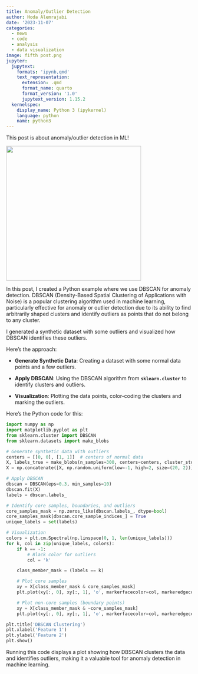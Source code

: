 ```yaml
---
title: Anomaly/Outlier Detection
author: Hoda Alemrajabi
date: '2023-11-07'
categories:
  - news
  - code
  - analysis
  - data visualization
image: fifth post.png
jupyter:
  jupytext:
    formats: 'ipynb,qmd'
    text_representation:
      extension: .qmd
      format_name: quarto
      format_version: '1.0'
      jupytext_version: 1.15.2
  kernelspec:
    display_name: Python 3 (ipykernel)
    language: python
    name: python3
---
```


This post is about anomaly/outlier detection in ML!

![](fifth post.png){width="366"}

In this post, I created a Python example where we use DBSCAN for anomaly detection. DBSCAN (Density-Based Spatial Clustering of Applications with Noise) is a popular clustering algorithm used in machine learning, particularly effective for anomaly or outlier detection due to its ability to find arbitrarily shaped clusters and identify outliers as points that do not belong to any cluster.

I generated a synthetic dataset with some outliers and visualized how DBSCAN identifies these outliers.

Here's the approach:

-   **Generate Synthetic Data**: Creating a dataset with some normal data points and a few outliers.

-   **Apply DBSCAN**: Using the DBSCAN algorithm from **`sklearn.cluster`** to identify clusters and outliers.

-   **Visualization**: Plotting the data points, color-coding the clusters and marking the outliers.

Here's the Python code for this:

```python
import numpy as np
import matplotlib.pyplot as plt
from sklearn.cluster import DBSCAN
from sklearn.datasets import make_blobs

# Generate synthetic data with outliers
centers = [[0, 0], [1, 1]]  # centers of normal data
X, labels_true = make_blobs(n_samples=300, centers=centers, cluster_std=0.4, random_state=0)
X = np.concatenate([X, np.random.uniform(low=-1, high=2, size=(20, 2))])  # add some outliers

# Apply DBSCAN
dbscan = DBSCAN(eps=0.3, min_samples=10)
dbscan.fit(X)
labels = dbscan.labels_

# Identify core samples, boundaries, and outliers
core_samples_mask = np.zeros_like(dbscan.labels_, dtype=bool)
core_samples_mask[dbscan.core_sample_indices_] = True
unique_labels = set(labels)

# Visualization
colors = plt.cm.Spectral(np.linspace(0, 1, len(unique_labels)))
for k, col in zip(unique_labels, colors):
    if k == -1:
        # Black color for outliers
        col = 'k'

    class_member_mask = (labels == k)

    # Plot core samples
    xy = X[class_member_mask & core_samples_mask]
    plt.plot(xy[:, 0], xy[:, 1], 'o', markerfacecolor=col, markeredgecolor='k', markersize=10)

    # Plot non-core samples (boundary points)
    xy = X[class_member_mask & ~core_samples_mask]
    plt.plot(xy[:, 0], xy[:, 1], 'o', markerfacecolor=col, markeredgecolor='k', markersize=6)

plt.title('DBSCAN Clustering')
plt.xlabel('Feature 1')
plt.ylabel('Feature 2')
plt.show()
```

Running this code displays a plot showing how DBSCAN clusters the data and identifies outliers, making it a valuable tool for anomaly detection in machine learning.

